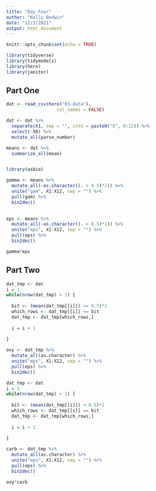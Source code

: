 ```yaml
---
title: "Day Four"
author: "Kelly Bodwin"
date: "12/3/2021"
output: html_document
---
```


```r
knitr::opts_chunk$set(echo = TRUE)
```

```r
library(tidyverse)
library(tidymodels)
library(here)
library(janitor)
```

## Part One

```r
dat <- read_csv(here("03-data"),
                   col_names = FALSE)

dat <- dat %>%
  separate(X1, sep = "", into = paste0("X", 0:12)) %>%
  select(-X0) %>%
  mutate_all(parse_number)

means <- dat %>%
  summarize_all(mean)


library(asbio)

gamma <- means %>%
  mutate_all(~as.character((. > 0.5)*1)) %>%
  unite("gam", X1:X12, sep = "") %>%
  pull(gam) %>%
  bin2dec()
  

eps <- means %>%
  mutate_all(~as.character((. < 0.5)*1)) %>%
  unite("eps", X1:X12, sep = "") %>%
  pull(eps) %>%
  bin2dec()

gamma*eps
```

## Part Two

```r
dat_tmp <- dat
i = 1
while(nrow(dat_tmp) > 1) {
  
  bit <- (mean(dat_tmp[[i]]) >= 0.5)*1
  which_rows <- dat_tmp[[i]] == bit
  dat_tmp <- dat_tmp[which_rows,]
  
  i = i + 1
  
}

oxy <- dat_tmp %>%
  mutate_all(as.character) %>%
  unite("eps", X1:X12, sep = "") %>%
  pull(eps) %>%
  bin2dec()
```

```r
dat_tmp <- dat
i = 1
while(nrow(dat_tmp) > 1) {
  
  bit <- (mean(dat_tmp[[i]]) < 0.5)*1
  which_rows <- dat_tmp[[i]] == bit
  dat_tmp <- dat_tmp[which_rows,]
  
  i = i + 1
  
}

carb <- dat_tmp %>%
  mutate_all(as.character) %>%
  unite("eps", X1:X12, sep = "") %>%
  pull(eps) %>%
  bin2dec()

oxy*carb
```


